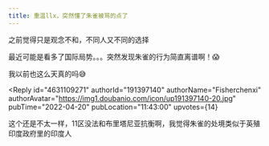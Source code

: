 ```yaml
---
title: 重温llx，突然懂了朱雀被骂的点了
---
```



<Forum groupName="动画番剧" groupUrl="https://www.douban.com/group/596353/" archivedAt="2025-05-16T16:36:25.745Z">
  <Post
    id="265086531"
    title="重温llx，突然懂了朱雀被骂的点了"
    url="https://www.douban.com/group/topic/265086531/?_spm_id=MTI4Mzg3Mjkz"
    pubTime="2022-04-20"
    highlightUserId="191397140"
  >
之前觉得只是观念不和，不同人又不同的选择

最近可能是看多了国际局势。。。突然发现朱雀的行为简直离谱啊！😱

我以前也这么天真的吗😅

<Reply
  id="4631109271"
  authorId="191397140"
  authorName="Fisherchenxi"
  authorAvatar="https://img1.doubanio.com/icon/up191397140-20.jpg"
  pubTime="2022-04-20"
  pubLocation="11:43:00"
  upvotes={14}
>
这个还是不太一样，11区没法和布里塔尼亚抗衡啊，我觉得朱雀的处境类似于英殖印度政府里的印度人
</Reply>
  </Post>
</Forum>

